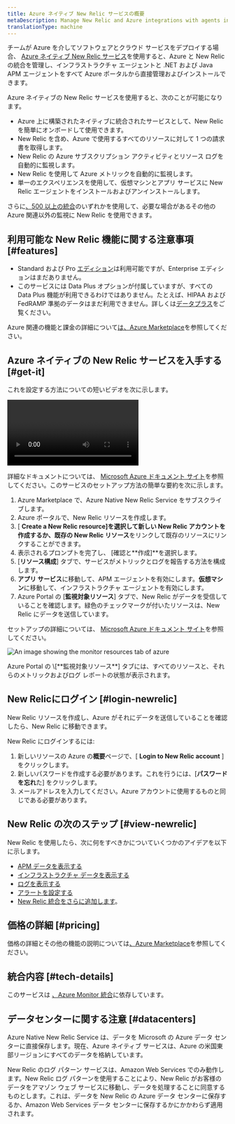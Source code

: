 ```yaml
---
title: Azure ネイティブ New Relic サービスの概要
metaDescription: Manage New Relic and Azure integrations with agents installed directly through the Azure Portal
translationType: machine
---
```



チームが Azure を介してソフトウェアとクラウド サービスをデプロイする場合、 [Azure ネイティブ New Relic サービス](https://azuremarketplace.microsoft.com/en-us/marketplace/apps/newrelicinc1635200720692.newrelic_liftr_payg)を使用すると、Azure と New Relic の統合を管理し、インフラストラクチャ エージェントと .NET および Java APM エージェントをすべて Azure ポータルから直接管理およびインストールできます。

Azure ネイティブの New Relic サービスを使用すると、次のことが可能になります。

* Azure 上に構築されたネイティブに統合されたサービスとして、New Relic を簡単にオンボードして使用できます。
* New Relic を含め、Azure で使用するすべてのリソースに対して 1 つの請求書を取得します。
* New Relic の Azure サブスクリプション アクティビティとリソース ログを自動的に監視します。
* New Relic を使用して Azure メトリックを自動的に監視します。
* 単一のエクスペリエンスを使用して、仮想マシンとアプリ サービスに New Relic エージェントをインストールおよびアンインストールします。

さらに[、500 以上の統合](https://newrelic.com/instant-observability)のいずれかを使用して、必要な場合があるその他の Azure 関連以外の監視に New Relic を使用できます。

## 利用可能な New Relic 機能に関する注意事項 [#features]

* Standard および Pro [エディション](/docs/accounts/accounts-billing/new-relic-one-pricing-billing/new-relic-one-pricing-billing/#editions)は利用可能ですが、Enterprise エディションはまだありません。
* このサービスには Data Plus オプションが付属していますが、すべての Data Plus 機能が利用できるわけではありません。たとえば、HIPAA および FedRAMP 準拠のデータはまだ利用できません。詳しくは[データプラス](/docs/accounts/accounts-billing/new-relic-one-pricing-billing/data-ingest-billing/#data-plus)をご覧ください。

Azure 関連の機能と課金の詳細について[は、Azure Marketplace](https://azuremarketplace.microsoft.com/en-us/marketplace/apps/newrelicinc1635200720692.newrelic_liftr_payg)を参照してください。

## Azure ネイティブの New Relic サービスを入手する [#get-it]

これを設定する方法についての短いビデオを次に示します。

<Video
  id="48LHdqOMAsQ"
  type="youtube"
/>

詳細なドキュメントについては、 [Microsoft Azure ドキュメント サイト](https://learn.microsoft.com/en-us/azure/partner-solutions/new-relic/new-relic-overview)を参照してください。このサービスのセットアップ方法の簡単な要約を次に示します。

1. Azure Marketplace で、Azure Native New Relic Service をサブスクライブします。
2. Azure ポータルで、New Relic リソースを作成します。
3. \[ **Create a New Relic resource]**を選択して新しい New Relic アカウントを作成するか**、既存の New Relic リソース**をリンクして既存のリソースにリンクすることができます。
4. 表示されるプロンプトを完了し、 \[確認と**作成]**を選択します。
5. \[**リソース構成**] タブで、サービスがメトリックとログを報告する方法を構成します。
6. **アプリ サービス**に移動して、APM エージェントを有効にします。**仮想マシン**に移動して、インフラストラクチャ エージェントを有効にします。
7. Azure Portal の \[**監視対象リソース**] タブで、New Relic がデータを受信していることを確認します。緑色のチェックマークが付いたリソースは、New Relic にデータを送信しています。

セットアップの詳細については、 [Microsoft Azure ドキュメント サイト](https://learn.microsoft.com/en-us/azure/partner-solutions/new-relic/new-relic-overview)を参照してください。

<img
  title="monitor-resources"
  alt="An image showing the monitor resources tab of azure"
  src={infrastructureMonitorResources}
/>

<figcaption>
  Azure Portal の \[**監視対象リソース**] タブには、すべてのリソースと、それらのメトリックおよびログ レポートの状態が表示されます。
</figcaption>

## New Relicにログイン [#login-newrelic]

New Relic リソースを作成し、Azure がそれにデータを送信していることを確認したら、New Relic に移動できます。

New Relic にログインするには:

1. 新しいリソースの Azure の**概要**ページで、\[ **Login to New Relic account** ] をクリックします。
2. 新しいパスワードを作成する必要があります。これを行うには、\[**パスワードを忘れ**た] をクリックします。
3. メールアドレスを入力してください。Azure アカウントに使用するものと同じである必要があります。

## New Relic の次のステップ [#view-newrelic]

New Relic を使用したら、次に何をすべきかについていくつかのアイデアを以下に示します。

* [APM データを表示する](/docs/apm/apm-ui-pages/monitoring/apm-summary-page-view-transaction-apdex-usage-data)
* [インフラストラクチャ データを表示する](/docs/infrastructure/infrastructure-ui-pages/infrastructure-ui-entities)
* [ログを表示する](/docs/logs/ui-data/use-logs-ui)
* [アラートを設定する](/docs/alerts-applied-intelligence/new-relic-alerts/get-started/your-first-nrql-condition)
* [New Relic 統合をさらに追加します](https://newrelic.com/instant-observability)。

## 価格の詳細 [#pricing]

価格の詳細とその他の機能の説明については[、Azure Marketplace](https://azuremarketplace.microsoft.com/en-us/marketplace/apps/newrelicinc1635200720692.newrelic_liftr_payg)を参照してください。

## 統合内容 [#tech-details]

このサービスは [、Azure Monitor 統合](/docs/infrastructure/microsoft-azure-integrations/azure-integrations-list/azure-monitor)に依存しています。

## データセンターに関する注意 [#datacenters]

Azure Native New Relic Service は、データを Microsoft の Azure データ センターに直接保存します。現在、Azure ネイティブ サービスは、Azure の米国東部リージョンにすべてのデータを格納しています。

New Relic のログ パターン サービスは、Amazon Web Services でのみ動作します。New Relic ログ パターンを使用することにより、New Relic がお客様のデータをアマゾン ウェブ サービスに移動し、データを処理することに同意するものとします。これは、データを New Relic の Azure データ センターに保存するか、Amazon Web Services データ センターに保存するかにかかわらず適用されます。